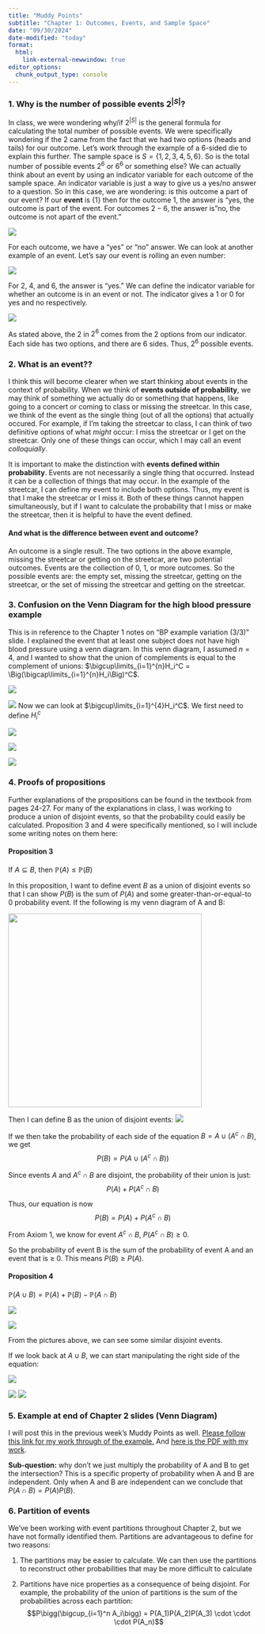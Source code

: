 ```yaml
---
title: "Muddy Points"
subtitle: "Chapter 1: Outcomes, Events, and Sample Space"
date: "09/30/2024"
date-modified: "today"
format: 
  html:
    link-external-newwindow: true
editor_options: 
  chunk_output_type: console
---
```


### 1. Why is the number of possible events $2^{|S|}$?

In class, we were wondering why/if $2^{|S|}$ is the general formula for calculating the total number of possible events. We were specifically wondering if the $2$ came from the fact that we had two options (heads and tails) for our outcome. Let's work through the example of a 6-sided die to explain this further. The sample space is $S=\{1, 2, 3, 4, 5, 6\}$. So is the total number of possible events $2^6$ or $6^6$ or something else? We can actually think about an event by using an indicator variable for each outcome of the sample space. An indicator variable is just a way to give us a yes/no answer to a question. So in this case, we are wondering: is this outcome a part of our event? If our **event** is $\{1\}$ then for the outcome $1$, the answer is "yes, the outcome is part of the event. For outcomes $2-6$, the answer is"no, the outcome is not apart of the event."

![](images/event_1.png)

For each outcome, we have a "yes" or "no" answer. We can look at another example of an event. Let's say our event is rolling an even number:

![](images/event_2.png)

For $2$, $4$, and $6$, the answer is "yes." We can define the indicator variable for whether an outcome is in an event or not. The indicator gives a 1 or 0 for yes and no respectively.

![](images/indicator.png)

As stated above, the $2$ in $2^6$ comes from the $2$ options from our indicator. Each side has two options, and there are $6$ sides. Thus, $2^6$ possible events.

### 2. What is an event??

I think this will become clearer when we start thinking about events in the context of probability. When we think of **events outside of probability**, we may think of something we actually do or something that happens, like going to a concert or coming to class or missing the streetcar. In this case, we think of the event as the single thing (out of all the options) that actually occured. For example, if I'm taking the streetcar to class, I can think of two definitive options of what *might* occur: I miss the streetcar or I get on the streetcar. Only one of these things can occur, which I may call an event *colloquially*.

It is important to make the distinction with **events defined within probability**. Events are not necessarily a single thing that occurred. Instead it can be a collection of things that may occur. In the example of the streetcar, I can define my event to include both options. Thus, my event is that I make the streetcar or I miss it. Both of these things cannot happen simultaneously, but if I want to calculate the probability that I miss or make the streetcar, then it is helpful to have the event defined.

#### And what is the difference between event and outcome?

An outcome is a single result. The two options in the above example, missing the streetcar or getting on the streetcar, are two potential outcomes. Events are the collection of 0, 1, or more outcomes. So the possible events are: the empty set, missing the streetcar, getting on the streetcar, or the set of missing the streetcar and getting on the streetcar. 

### 3. Confusion on the Venn Diagram for the high blood pressure example

This is in reference to the Chapter 1 notes on "BP example variation (3/3)" slide. I explained the event that at least one subject does not have high blood pressure using a venn diagram. In this venn diagram, I assumed $n=4$, and I wanted to show that the union of complements is equal to the complement of unions: $\bigcup\limits_{i=1}^{n}H_i^C = \Big(\bigcap\limits_{i=1}^{n}H_i\Big)^C$.

![](images/Muddy_point_3_1.png)

![](images/Muddy_point_3_2.png) Now we can look at $\bigcup\limits_{i=1}^{4}H_i^C$. We first need to define $H_i^c$

![](images/Muddy_point_3_3.png)

![](images/Muddy_point_3_4.png)

![](images/Muddy_point_3_5.png)

### 4. Proofs of propositions

Further explanations of the propositions can be found in the textbook from pages 24-27. For many of the explanations in class, I was working to produce a union of disjoint events, so that the probability could easily be calculated. Proposition 3 and 4 were specifically mentioned, so I will include some writing notes on them here:

#### Proposition 3

If $A \subseteq B$, then $\mathbb{P}(A) \leq \mathbb{P}(B)$

In this proposition, I want to define event $B$ as a union of disjoint events so that I can show $P(B)$ is the sum of $P(A)$ and some greater-than-or-equal-to 0 probability event. If the following is my venn diagram of A and B:

![](images/Muddy_point_4_1_1.png){fig-align="center" width="391"}

Then I can define B as the union of disjoint events: ![](images/Muddy_point_4_1_2.png)

If we then take the probability of each side of the equation $B = A \cup (A^c \cap B)$, we get $$P(B) = P\big(A \cup (A^c \cap B)\big)$$

Since events $A$ and $A^c \cap B$ are disjoint, the probability of their union is just: $$P(A) + P(A^c \cap B)$$

Thus, our equation is now $$P(B) = P(A) + P(A^c \cap B)$$

From Axiom 1, we know for event $A^c \cap B$, $P(A^c \cap B) \geq 0$.

So the probability of event B is the sum of the probability of event A and an event that is $\geq$ 0. This means $P(B) \geq P(A)$.

#### Proposition 4

$\mathbb{P}(A \cup B) = \mathbb{P}(A) + \mathbb{P}(B) - \mathbb{P}(A \cap B)$

![](images/Muddy_point_4_2_1.png)

![](images/Muddy_point_4_2_2.png)

From the pictures above, we can see some similar disjoint events.

If we look back at $A \cup B$, we can start manipulating the right side of the equation:

![](images/Muddy_point_4_2_3.png)

![](images/Muddy_point_4_2_4.png) ![](images/Muddy_point_4_2_5.png)

### 5. Example at end of Chapter 2 slides (Venn Diagram)

I will post this in the previous week's Muddy Points as well. [Please follow this link for my work through of the example.](https://ohsuitg-my.sharepoint.com/personal/wakim_ohsu_edu/_layouts/15/stream.aspx?id=%2Fpersonal%2Fwakim%5Fohsu%5Fedu%2FDocuments%2FTeaching%2FClasses%2FF2023%5FBSTA%5F550%2FRecordings%2F02%5FProbability%5Fexample%2Emp4&referrer=OneDriveForBusiness&referrerScenario=OpenFile) And [here is the PDF with my work](/slides_annotated/02_Probability_example.pdf).

**Sub-question:** why don't we just multiply the probability of A and B to get the intersection? This is a specific property of probability when A and B are independent. Only when A and B are independent can we conclude that $P(A \cap B) = P(A)P(B)$.

### 6. Partition of events

We've been working with event partitions throughout Chapter 2, but we have not formally identified them. Partitions are advantageous to define for two reasons:

1.  The partitions may be easier to calculate. We can then use the partitions to reconstruct other probabilities that may be more difficult to calculate

2.  Partitions have nice properties as a consequence of being disjoint. For example, the probability of the union of partitions is the sum of the probabilities across each partition: $$P\bigg(\bigcup_{i=1}^n A_i\bigg) = P(A_1)P(A_2)P(A_3) \cdot \cdot \cdot P(A_n)$$
